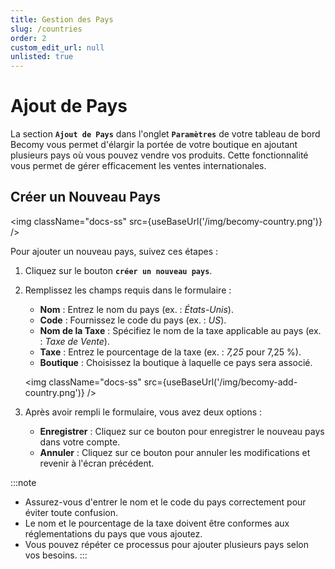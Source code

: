 ```yaml
---
title: Gestion des Pays
slug: /countries
order: 2
custom_edit_url: null
unlisted: true
---
```





# Ajout de Pays

La section **`Ajout de Pays`** dans l'onglet **`Paramètres`** de votre tableau de bord Becomy vous permet d'élargir la portée de votre boutique en ajoutant plusieurs pays où vous pouvez vendre vos produits. Cette fonctionnalité vous permet de gérer efficacement les ventes internationales.

## Créer un Nouveau Pays

<img className="docs-ss" src={useBaseUrl('/img/becomy-country.png')} />

Pour ajouter un nouveau pays, suivez ces étapes :

1. Cliquez sur le bouton **`créer un nouveau pays`**.

2. Remplissez les champs requis dans le formulaire :
   - **Nom** : Entrez le nom du pays (ex. : *États-Unis*).
   - **Code** : Fournissez le code du pays (ex. : *US*).
   - **Nom de la Taxe** : Spécifiez le nom de la taxe applicable au pays (ex. : *Taxe de Vente*).
   - **Taxe** : Entrez le pourcentage de la taxe (ex. : *7,25* pour 7,25 %).
   - **Boutique** : Choisissez la boutique à laquelle ce pays sera associé.

   <img className="docs-ss" src={useBaseUrl('/img/becomy-add-country.png')} />

3. Après avoir rempli le formulaire, vous avez deux options :
   - **Enregistrer** : Cliquez sur ce bouton pour enregistrer le nouveau pays dans votre compte.
   - **Annuler** : Cliquez sur ce bouton pour annuler les modifications et revenir à l'écran précédent.

:::note

- Assurez-vous d'entrer le nom et le code du pays correctement pour éviter toute confusion.
- Le nom et le pourcentage de la taxe doivent être conformes aux réglementations du pays que vous ajoutez.
- Vous pouvez répéter ce processus pour ajouter plusieurs pays selon vos besoins.
:::
